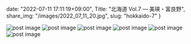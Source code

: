 date: "2022-07-11 17:11:19+09:00",
Title: "北海道 Vol.7 ― 美瑛・富良野",
share_img: "/images/2022_07_11_20.jpg",
slug: "hokkaido-7"
}

<img src="/images/2022_07_11_19.jpg" alt="post image" />
<img src="/images/2022_07_11_20.jpg" alt="post image" />
<img src="/images/2022_07_11_22.jpg" alt="post image" />
<img src="/images/2022_07_11_23.jpg" alt="post image" />
<img src="/images/2022_07_11_24.jpg" alt="post image" />
<img src="/images/2022_07_11_25.jpg" alt="post image" />